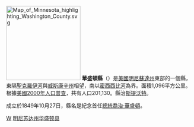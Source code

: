 {{Otheruses|華盛頓縣|subject=美國明尼蘇達州的一個縣|other=同名的縣}}
{{multiple issues|
{{expand|time=2018-12-02T13:19:07+00:00}}
{{expert|time=2018-12-02T13:19:07+00:00}}
{{unreferenced|time=2018-12-02T13:19:07+00:00}}
}}
[[File:Map_of__Minnesota_highlighting_Washington_County.svg|200px]]
'''華盛頓縣'''（{{lang-en|Washington County}}）是[[美國|美國]][[明尼蘇達州|明尼蘇達州]]東部的一個縣，東隔[[聖克羅伊河|聖克羅伊河]]與[[威斯康辛州|威斯康辛州]]相望，南以[[密西西比河|密西西比河]]為界。面積1,096平方公里。根據[[美國2000年人口普查|美國2000年人口普查]]，共有人口201,130。縣治[[斯蒂爾沃特_(明尼蘇達州)|斯提沃特]]。

成立於1849年10月27日，縣名是紀念首任[[美國總統|總統]][[喬治·華盛頓|喬治·華盛頓]]。

[[Category:明尼苏达州行政区划|W]]
[[Category:明尼苏达州华盛顿县|]]